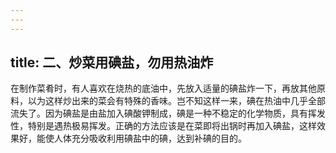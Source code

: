 ```yaml
---
---
---
```

title: 二、炒菜用碘盐，勿用热油炸
---




在制作菜肴时，有人喜欢在烧热的底油中，先放入适量的碘盐炸一下，再放其他原料，以为这样炒出来的菜会有特殊的香味。岂不知这样一来，碘在热油中几乎全部流失了。因为碘盐是由盐加入碘酸钾制成，碘是一种不稳定的化学物质，具有挥发性，特别是遇热极易挥发。正确的方法应该是在菜即将出锅时再加入碘盐，这样效果好，能使人体充分吸收利用碘盐中的碘，达到补碘的目的。